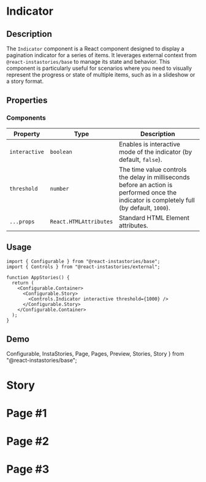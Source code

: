 # Indicator

## Description

The `Indicator` component is a React component designed to display a pagination indicator for a series of items.
It leverages external context from `@react-instastories/base` to manage its state and behavior.
This component is particularly useful for scenarios where you need to visually represent the progress or state of multiple items, such as in a slideshow or a story format.

## Properties

### Components

| Property      | Type                   | Description                                                                                                                                 |
| ------------- | ---------------------- | ------------------------------------------------------------------------------------------------------------------------------------------- |
| `interactive` | `boolean`              | Enables is interactive mode of the indicator (by default, `false`).                                                                         |
| `threshold`   | `number`               | The time value controls the delay in milliseconds before an action is performed once the indicator is completely full (by default, `1000`). |
| `...props`    | `React.HTMLAttributes` | Standard HTML Element attributes.                                                                                                           |

## Usage

```tsx copy
import { Configurable } from "@react-instastories/base";
import { Controls } from "@react-instastories/external";

function AppStories() {
  return (
    <Configurable.Container>
      <Configurable.Story>
        <Controls.Indicator interactive threshold={1000} />
      </Configurable.Story>
    </Configurable.Container>
  );
}
```

## Demo

  Configurable,
  InstaStories,
  Page,
  Pages,
  Preview,
  Stories,
  Story
} from "@react-instastories/base";


<InstaStories>
  <Configurable.Container>
    <Configurable.Viewer events={[Events.Mount.AutoClose]}>
      <Controls.Viewer.Background />
      <Controls.Viewer.Close />
    </Configurable.Viewer>
    <Configurable.Story>
      <Controls.Indicator
        interactive
        threshold={1000}
        style={{ backgroundColor: "rgba(255, 0, 0, 0.5)" }}
      />
    </Configurable.Story>
  </Configurable.Container>
  <Stories>
    <Story>
      <Preview>
        <h1>Story</h1>
      </Preview>
      <Pages>
        <Page>
          <h1>Page #1</h1>
        </Page>
        <Page>
          <h1>Page #2</h1>
        </Page>
        <Page>
          <h1>Page #3</h1>
        </Page>
      </Pages>
    </Story>
  </Stories>
</InstaStories>
